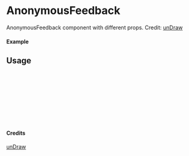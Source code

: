 
<Meta of={AnonymousFeedback} title="unDraw/AnonymousFeedback" />

# AnonymousFeedback

AnonymousFeedback component with different props.
Credit: [unDraw](https://undraw.co/illustrations)

#### Example

<Canvas of={AnonymousFeedback.Primary} />

## Usage

```ts
import { AnonymousFeedback } from "yadl-ui";

const Example = () => {
  return (
      <AnonymousFeedback />
  );
};

export default Example;
```

#### Credits
[unDraw](https://undraw.co/illustrations)
